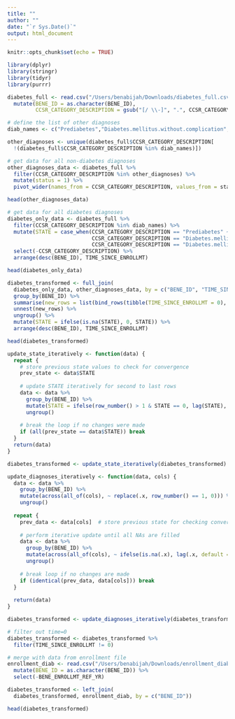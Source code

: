 ```yaml
---
title: ""
author: ""
date: "`r Sys.Date()`"
output: html_document
---
```


```r
knitr::opts_chunk$set(echo = TRUE)

library(dplyr)
library(stringr)
library(tidyr)
library(purrr)
```



```r
diabetes_full <- read.csv("/Users/benabijah/Downloads/diabetes_full.csv", header = T) %>%
  mutate(BENE_ID = as.character(BENE_ID),
         CCSR_CATEGORY_DESCRIPTION = gsub("[/ \\-]", ".", CCSR_CATEGORY_DESCRIPTION))

# define the list of other diagnoses
diab_names <- c("Prediabetes","Diabetes.mellitus.without.complication","Diabetes.mellitus.with.complication")

other_diagnoses <- unique(diabetes_full$CCSR_CATEGORY_DESCRIPTION[
  !(diabetes_full$CCSR_CATEGORY_DESCRIPTION %in% diab_names)])
```


```r
# get data for all non-diabetes diagnoses
other_diagnoses_data <- diabetes_full %>%
  filter(CCSR_CATEGORY_DESCRIPTION %in% other_diagnoses) %>%
  mutate(status = 1) %>%
  pivot_wider(names_from = CCSR_CATEGORY_DESCRIPTION, values_from = status)

head(other_diagnoses_data)
```

```r
# get data for all diabetes diagnoses
diabetes_only_data <- diabetes_full %>%
  filter(CCSR_CATEGORY_DESCRIPTION %in% diab_names) %>%
  mutate(STATE = case_when(CCSR_CATEGORY_DESCRIPTION == "Prediabetes" ~ 1,
                           CCSR_CATEGORY_DESCRIPTION == "Diabetes.mellitus.without.complication" ~ 2,
                           CCSR_CATEGORY_DESCRIPTION == "Diabetes.mellitus.with.complication" ~ 3)) %>%
  select(-CCSR_CATEGORY_DESCRIPTION) %>%
  arrange(desc(BENE_ID), TIME_SINCE_ENROLLMT) 

head(diabetes_only_data)
```



```r
diabetes_transformed <- full_join(
  diabetes_only_data, other_diagnoses_data, by = c("BENE_ID", "TIME_SINCE_ENROLLMT")) %>%
  group_by(BENE_ID) %>%
  summarise(new_rows = list(bind_rows(tibble(TIME_SINCE_ENROLLMT = 0), cur_data()))) %>%
  unnest(new_rows) %>%
  ungroup() %>%
  mutate(STATE = ifelse(is.na(STATE), 0, STATE)) %>%
  arrange(desc(BENE_ID), TIME_SINCE_ENROLLMT)

head(diabetes_transformed)
```


```r
update_state_iteratively <- function(data) {
  repeat {
    # store previous state values to check for convergence
    prev_state <- data$STATE
    
    # update STATE iteratively for second to last rows
    data <- data %>%
      group_by(BENE_ID) %>%
      mutate(STATE = ifelse(row_number() > 1 & STATE == 0, lag(STATE), STATE)) %>%
      ungroup()
    
    # break the loop if no changes were made
    if (all(prev_state == data$STATE)) break
  }
  return(data)
}

diabetes_transformed <- update_state_iteratively(diabetes_transformed)
```


```r
update_diagnoses_iteratively <- function(data, cols) {
  data <- data %>%
    group_by(BENE_ID) %>%
    mutate(across(all_of(cols), ~ replace(.x, row_number() == 1, 0))) %>% # Set first row to 0
    ungroup()
  
  repeat {
    prev_data <- data[cols]  # store previous state for checking convergence
    
    # perform iterative update until all NAs are filled
    data <- data %>%
      group_by(BENE_ID) %>%
      mutate(across(all_of(cols), ~ ifelse(is.na(.x), lag(.x, default = 0), .x))) %>%
      ungroup()
    
    # break loop if no changes are made
    if (identical(prev_data, data[cols])) break
  }
  
  return(data)
}

diabetes_transformed <- update_diagnoses_iteratively(diabetes_transformed, other_diagnoses)
```


```r
# filter out time=0
diabetes_transformed <- diabetes_transformed %>%
  filter(TIME_SINCE_ENROLLMT != 0)

# merge with data from enrollment file
enrollment_diab <- read.csv("/Users/benabijah/Downloads/enrollment_diab.csv", header = T) %>%
  mutate(BENE_ID = as.character(BENE_ID)) %>%
  select(-BENE_ENROLLMT_REF_YR)

diabetes_transformed <- left_join(
  diabetes_transformed, enrollment_diab, by = c("BENE_ID"))

head(diabetes_transformed)
```







